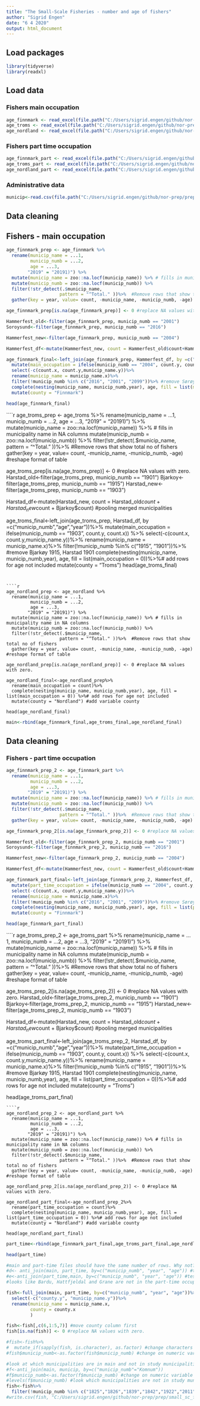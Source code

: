 ```yaml
---
title: "The Small-Scale Fisheries - number and age of fishers"
author: "Sigrid Engen"
date: "6 4 2020"
output: html_document
---
```


## Load packages 
```r
library(tidyverse)
library(readxl)
```

## Load data
### Fishers main occupation
```r
age_finnmark <- read_excel(file.path("C:/Users/sigrid.engen/github/nor-prep/prep/small_sc_fisheries/data/Age_full_time_employed_fishers_1983_2019.xlsx"),                   sheet = 1, skip = 5)
age_troms <- read_excel(file.path("C:/Users/sigrid.engen/github/nor-prep/prep/small_sc_fisheries/data/Age_full_time_employed_fishers_1983_2019.xlsx"),                   sheet = 2, skip = 5)
age_nordland <- read_excel(file.path("C:/Users/sigrid.engen/github/nor-prep/prep/small_sc_fisheries/data/Age_full_time_employed_fishers_1983_2019.xlsx"),                   sheet = 3, skip = 5)

```

### Fishers part time occupation
```r
age_finnmark_part <- read_excel(file.path("C:/Users/sigrid.engen/github/nor-prep/prep/small_sc_fisheries/data/Age_part_time_employed_fishers1983_2019.xlsx"),                   sheet = 1, skip = 5)
age_troms_part <- read_excel(file.path("C:/Users/sigrid.engen/github/nor-prep/prep/small_sc_fisheries/data/Age_part_time_employed_fishers1983_2019.xlsx"),                   sheet = 2, skip = 5)
age_nordland_part <- read_excel(file.path("C:/Users/sigrid.engen/github/nor-prep/prep/small_sc_fisheries/data/Age_part_time_employed_fishers1983_2019.xlsx"),                   sheet = 3, skip = 5)
```
### Administrative data
```r
municip<-read.csv(file.path("C:/Users/sigrid.engen/github/nor-prep/prep/administrative/komlist.csv"), sep=";")
```

## Data cleaning
## Fishers - main occupation

```r
age_finnmark_prep <- age_finnmark %>% 
  rename(municip_name = ...1, 
         municip_numb = ...2,
         age = ...3,
        "2019" = "20191)") %>% 
  mutate(municip_name = zoo::na.locf(municip_name)) %>% # fills in municipality name in NA columns 
  mutate(municip_numb = zoo::na.locf(municip_numb)) %>% 
  filter(!str_detect(.$municip_name,
                    pattern = "^Total." ))%>%  #Remove rows that show total no of fishers
  gather(key = year, value= count, -municip_name, -municip_numb, -age) #reshape format of table

age_finnmark_prep[is.na(age_finnmark_prep)] <- 0 #replace NA values with zero. NA values are zero in all cases except where municipalities merged/changed                                                 #names, which will be fixed in the following

Hammerfest_old<-filter(age_finnmark_prep, municip_numb == "2001")
Soroysund<-filter(age_finnmark_prep, municip_numb == "2016")

Hammerfest_new<-filter(age_finnmark_prep, municip_numb == "2004") 

Hammerfest_df<-mutate(Hammerfest_new, count = Hammerfest_old$count+Hammerfest_new$count + Soroysund$count) #pooling merged municipalitiess

age_finnmark_final<-left_join(age_finnmark_prep, Hammerfest_df, by =c("municip_numb","age","year")) %>%
  mutate(main_occupation = ifelse(municip_numb == "2004", count.y, count.x)) %>%
  select(-c(count.x, count.y,municip_name.y))%>%
  rename(municip_name = municip_name.x)%>%
  filter(!municip_numb %in% c("2016", "2001", "2099"))%>% #remove Sørøysund 2016, Hammerfest 2001 and uoppgitt kommune 2099
  complete(nesting(municip_name, municip_numb,year), age, fill = list(main_occupation = 0))%>% # add rows for age not included
  mutate(county = "Finnmark")

head(age_finnmark_final)

```

````r
age_troms_prep <- age_troms %>% 
  rename(municip_name = ...1, 
         municip_numb = ...2,
         age = ...3,
        "2019" = "20191)") %>% 
  mutate(municip_name = zoo::na.locf(municip_name)) %>% # fills in municipality name in NA columns 
  mutate(municip_numb = zoo::na.locf(municip_numb)) %>% 
  filter(!str_detect(.$municip_name,
                    pattern = "^Total." ))%>%  #Remove rows that show total no of fishers
  gather(key = year, value= count, -municip_name, -municip_numb, -age) #reshape format of table

age_troms_prep[is.na(age_troms_prep)] <- 0 #replace NA values with zero. 
Harstad_old<-filter(age_troms_prep, municip_numb == "1901")
Bjarkoy<-filter(age_troms_prep, municip_numb == "1915")
Harstad_new<-filter(age_troms_prep, municip_numb == "1903") 

Harstad_df<-mutate(Harstad_new, count = Harstad_old$count+Harstad_new$count + Bjarkoy$count) #pooling merged municipalities

age_troms_final<-left_join(age_troms_prep, Harstad_df, by =c("municip_numb","age","year"))%>%
  mutate(main_occupation = ifelse(municip_numb == "1903", count.y, count.x)) %>%
  select(-c(count.x, count.y,municip_name.y))%>%
  rename(municip_name = municip_name.x)%>%
  filter(!municip_numb %in% c("1915", "1901"))%>% #remove Bjarkøy 1915, Harstad 1901
  complete(nesting(municip_name, municip_numb,year), age, fill = list(main_occupation = 0))%>%# add rows for age not included
  mutate(county = "Troms")
head(age_troms_final)

```


````r
age_nordland_prep <- age_nordland %>% 
  rename(municip_name = ...1, 
         municip_numb = ...2,
         age = ...3,
        "2019" = "20191)") %>% 
  mutate(municip_name = zoo::na.locf(municip_name)) %>% # fills in municipality name in NA columns 
  mutate(municip_numb = zoo::na.locf(municip_numb)) %>% 
  filter(!str_detect(.$municip_name,
                    pattern = "^Total." ))%>%  #Remove rows that show total no of fishers
  gather(key = year, value= count, -municip_name, -municip_numb, -age) #reshape format of table

age_nordland_prep[is.na(age_nordland_prep)] <- 0 #replace NA values with zero. 

age_nordland_final<-age_nordland_prep%>%
  rename(main_occupation = count)%>%
  complete(nesting(municip_name, municip_numb,year), age, fill = list(main_occupation = 0)) %>%# add rows for age not included
  mutate(county = "Nordland") #add variable county

head(age_nordland_final)

```

```r
main<-rbind(age_finnmark_final,age_troms_final,age_nordland_final)
``` 

## Data cleaning
### Fishers - part time occupation
```r
age_finnmark_prep_2 <- age_finnmark_part %>% 
  rename(municip_name = ...1, 
         municip_numb = ...2,
         age = ...3,
        "2019" = "20191)") %>% 
  mutate(municip_name = zoo::na.locf(municip_name)) %>% # fills in municipality name in NA columns 
  mutate(municip_numb = zoo::na.locf(municip_numb)) %>% 
  filter(!str_detect(.$municip_name,
                    pattern = "^Total." ))%>%  #Remove rows that show total no of fishers
  gather(key = year, value= count, -municip_name, -municip_numb, -age) #reshape format of table

age_finnmark_prep_2[is.na(age_finnmark_prep_2)] <- 0 #replace NA values with zero. NA values are zero in all cases except where municipalities merged/changed                                                 #names, which will be fixed in the following

Hammerfest_old<-filter(age_finnmark_prep_2, municip_numb == "2001")
Soroysund<-filter(age_finnmark_prep_2, municip_numb == "2016")

Hammerfest_new<-filter(age_finnmark_prep_2, municip_numb == "2004") 

Hammerfest_df<-mutate(Hammerfest_new, count = Hammerfest_old$count+Hammerfest_new$count + Soroysund$count) #pooling merged municipalitiess

age_finnmark_part_final<-left_join(age_finnmark_prep_2, Hammerfest_df, by =c("municip_numb","age","year")) %>%
  mutate(part_time_occupation = ifelse(municip_numb == "2004", count.y, count.x)) %>%
  select(-c(count.x, count.y,municip_name.y))%>%
  rename(municip_name = municip_name.x)%>%
  filter(!municip_numb %in% c("2016", "2001", "2099"))%>% #remove Sørøysund 2016, Hammerfest 2001 and uoppgitt kommune 2099
  complete(nesting(municip_name, municip_numb,year), age, fill = list(part_time_occupation = 0))%>% # add rows for age not included
  mutate(county = "Finnmark")

head(age_finnmark_part_final)
``` 
````r
age_troms_prep_2 <- age_troms_part %>% 
  rename(municip_name = ...1, 
         municip_numb = ...2,
         age = ...3,
        "2019" = "20191)") %>% 
  mutate(municip_name = zoo::na.locf(municip_name)) %>% # fills in municipality name in NA columns 
  mutate(municip_numb = zoo::na.locf(municip_numb)) %>% 
  filter(!str_detect(.$municip_name,
                    pattern = "^Total." ))%>%  #Remove rows that show total no of fishers
  gather(key = year, value= count, -municip_name, -municip_numb, -age) #reshape format of table

age_troms_prep_2[is.na(age_troms_prep_2)] <- 0 #replace NA values with zero. 
Harstad_old<-filter(age_troms_prep_2, municip_numb == "1901")
Bjarkoy<-filter(age_troms_prep_2, municip_numb == "1915")
Harstad_new<-filter(age_troms_prep_2, municip_numb == "1903") 

Harstad_df<-mutate(Harstad_new, count = Harstad_old$count+Harstad_new$count + Bjarkoy$count) #pooling merged municipalities

age_troms_part_final<-left_join(age_troms_prep_2, Harstad_df, by =c("municip_numb","age","year"))%>%
  mutate(part_time_occupation = ifelse(municip_numb == "1903", count.y, count.x)) %>%
  select(-c(count.x, count.y,municip_name.y))%>%
  rename(municip_name = municip_name.x)%>%
  filter(!municip_numb %in% c("1915", "1901"))%>% #remove Bjarkøy 1915, Harstad 1901
  complete(nesting(municip_name, municip_numb,year), age, fill = list(part_time_occupation = 0))%>%# add rows for age not included
  mutate(county = "Troms")

head(age_troms_part_final)
```
````r
age_nordland_prep_2 <- age_nordland_part %>% 
  rename(municip_name = ...1, 
         municip_numb = ...2,
         age = ...3,
        "2019" = "20191)") %>% 
  mutate(municip_name = zoo::na.locf(municip_name)) %>% # fills in municipality name in NA columns 
  mutate(municip_numb = zoo::na.locf(municip_numb)) %>% 
  filter(!str_detect(.$municip_name,
                    pattern = "^Total." ))%>%  #Remove rows that show total no of fishers
  gather(key = year, value= count, -municip_name, -municip_numb, -age) #reshape format of table

age_nordland_prep_2[is.na(age_nordland_prep_2)] <- 0 #replace NA values with zero. 

age_nordland_part_final<-age_nordland_prep_2%>%
  rename(part_time_occupation = count)%>%
  complete(nesting(municip_name, municip_numb,year), age, fill = list(part_time_occupation = 0)) %>%# add rows for age not included
  mutate(county = "Nordland") #add variable county

head(age_nordland_part_final)
```
```r
part_time<-rbind(age_finnmark_part_final,age_troms_part_final,age_nordland_part_final)

head(part_time)
``` 
```r
#main and part-time files should have the same number of rows. Why not?
#d<- anti_join(main, part_time, by=c("municip_numb", "year", "age")) #test if there are rows in main not included in part time
#e<-anti_join(part_time,main, by=c("municip_numb", "year", "age")) #test if there are rows in part time not included in main
#looks like Bardu, Hattfjeldal and Grane are not in the part-time occupation file. 

fish<-full_join(main, part_time, by=c("municip_numb", "year", "age"))%>%
  select(-c("county.y", "municip_name.y"))%>%
  rename(municip_name = municip_name.x, 
         county = county.x
         )

fish<-fish[,c(6,1:5,7)] #move county column first
fish[is.na(fish)] <- 0 #replace NA values with zero.

#fish<-fish%>%
#  mutate_if(sapply(fish, is.character), as.factor) #change characters to factors
#fish$municip_numb<-as.factor(fish$municip_numb) #change on numeric variable to factor

#look at which municipalities are in main and not in study municipalities list
#f<-anti_join(main, municip, by=c("municip_numb"="Komnum"))
#f$municip_numb<-as.factor(f$municip_numb) #change on numeric variable to factor
#levels(f$municip_numb) #look which municipalities are not in study municipalities list
fish<-fish%>%
  filter(!municip_numb %in% c("1825","1826","1839","1842","1922","2011","2021")) #remove municipalites not included in study muncipalities
#write.csv(fish, "C:/Users/sigrid.engen/github/nor-prep/prep/small_sc_fisheries/data/number_age_parttime_fulltime_fishers.csv")

```

